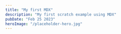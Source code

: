 ---
title: "My first MDX"
description: "My first scratch example using MDX"
pubDate: "Feb 25 2023"
heroImage: "/placeholder-hero.jpg"
---
